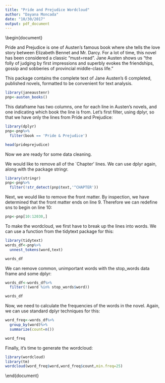 ```yaml
---
title: "Pride and Prejudice Wordcloud"
author: "Dayana Moncada"
date: "10/30/2017"
output: pdf_document
---
```

\documentclass{article}
\usepackage{natbib}

\begin{document}

\title{Pride and Prejudice Wordcloud}
\author{Dayana Moncada}
\maketitle

\begin{abstract}
In this article we construct a wordcloud, using the tidytext R package, for Jane Austen's Pride and Prejudice novel. This is a replica from my professor Dr. Charles Redmond's work with the Sense and Sensibility's wordcloud using the same packages. I will try to tweak and personalize some codes. Finally, this is a learning experience and comments/questions are deeply appreciated.

\end{abstract}

\textit{Pride and Prejudice} 
Pride and Prejudice is one of Austen's famous book where she tells the love story between Elizabeth Bennet and Mr. Darcy. For a lot of time, this novel has been considered a classic "must=read". Jane Austen shows us "the folly of judging by first impressions and superbly evokes the friendships, gossip and sobberies of provincial middle-class life."\footnote{Amazon.com}

\section{The Jane Austen Package} 
This package contains the complete text of Jane Austen’s 6 completed, published novels, formatted to be convenient for text analysis.

```r
library(janeaustenr)
pnp<-austen_books()
```

This dataframe has two columns, one for each line in Austen's novels, and one indicating which book the line is from.  Let's first filter, using dplyr, so that we have only the lines from Pride and Prejudice:

```r
library(dplyr)
pnp<-pnp%>%
  filter(book == 'Pride & Prejudice')

head(prideprejudice)
```

\noindent Now we are ready for some data cleaning.

\section{Some Data Cleaning}

We would like to remove all of the `Chapter' lines.  We can use dplyr again, along with the package stringr.

```r
library(stringr)
pnp<-pnp%>%
  filter(!str_detect(pnp$text,'^CHAPTER'))
```

Next, we would like to remove the front matter.  By inspection, we have determined that the front matter ends on line 9.  Therefore we can redefine sns to begin on line 10:
```r
pnp<-pnp[10:12030,]
```

\section{The Wordcloud}
To make the wordcloud, we first have to break up the lines into words.  We can use a function from the tidytext package for this:

```r
library(tidytext)
words_df<-pnp%>%
  unnest_tokens(word,text)

words_df
```


We can remove common, unimportant words with the stop\_words data frame and some dplyr:

```r
words_df<-words_df%>%
  filter(!(word %in% stop_words$word))

words_df
```

Now, we need to calculate the frequencies of the words in the novel.  Again, we can use standard dplyr techniques for this:

```r
word_freq<-words_df%>%
  group_by(word)%>%
  summarize(count=n())

word_freq
```


Finally, it's time to generate the wordcloud:
```r
library(wordcloud)
library(tm)
wordcloud(word_freq$word,word_freq$count,min.freq=25)

```

\bibliographystyle{apa}
\bibliography{article}
\nocite{*}

\end{document}